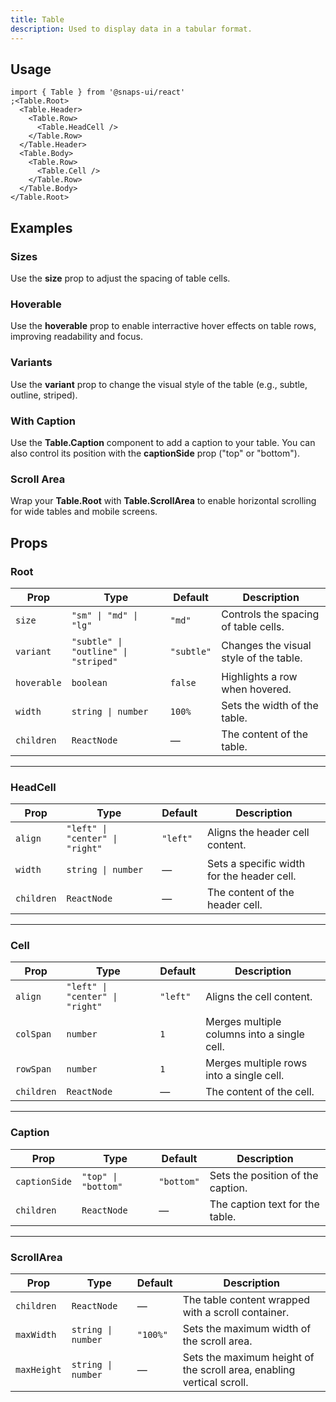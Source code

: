 ```yaml
---
title: Table
description: Used to display data in a tabular format.
---
```


<ExampleTabs name="table-basics" scope="table" />

## Usage

```tsx
import { Table } from '@snaps-ui/react'
;<Table.Root>
  <Table.Header>
    <Table.Row>
      <Table.HeadCell />
    </Table.Row>
  </Table.Header>
  <Table.Body>
    <Table.Row>
      <Table.Cell />
    </Table.Row>
  </Table.Body>
</Table.Root>
```

## Examples

### Sizes

Use the **size** prop to adjust the spacing of table cells.

<ExampleTabs name="table-sizes" scope="table" />

### Hoverable

Use the **hoverable** prop to enable interractive hover effects on table rows, improving readability and focus.

<ExampleTabs name="table-hoverable" scope="table" />

### Variants

Use the **variant** prop to change the visual style of the table (e.g., subtle, outline, striped).

<ExampleTabs name="table-variants" scope="table" />

### With Caption

Use the **Table.Caption** component to add a caption to your table.
You can also control its position with the **captionSide** prop ("top" or "bottom").

<ExampleTabs name="table-with-caption" scope="table" />

### Scroll Area

Wrap your **Table.Root** with **Table.ScrollArea** to enable horizontal scrolling for wide tables and mobile screens.

<ExampleTabs name="table-scroll-area" scope="table" />

## Props

### Root

| Prop        | Type                                 | Default    | Description                            |
| ----------- | ------------------------------------ | ---------- | -------------------------------------- |
| `size`      | `"sm" \| "md" \| "lg"`               | `"md"`     | Controls the spacing of table cells.   |
| `variant`   | `"subtle" \| "outline" \| "striped"` | `"subtle"` | Changes the visual style of the table. |
| `hoverable` | `boolean`                            | `false`    | Highlights a row when hovered.         |
| `width`     | `string \| number`                   | `100%`     | Sets the width of the table.           |
| `children`  | `ReactNode`                          | —          | The content of the table.              |

---

### HeadCell

| Prop       | Type                            | Default  | Description                                |
| ---------- | ------------------------------- | -------- | ------------------------------------------ |
| `align`    | `"left" \| "center" \| "right"` | `"left"` | Aligns the header cell content.            |
| `width`    | `string \| number`              | —        | Sets a specific width for the header cell. |
| `children` | `ReactNode`                     | —        | The content of the header cell.            |

---

### Cell

| Prop       | Type                            | Default  | Description                                 |
| ---------- | ------------------------------- | -------- | ------------------------------------------- |
| `align`    | `"left" \| "center" \| "right"` | `"left"` | Aligns the cell content.                    |
| `colSpan`  | `number`                        | `1`      | Merges multiple columns into a single cell. |
| `rowSpan`  | `number`                        | `1`      | Merges multiple rows into a single cell.    |
| `children` | `ReactNode`                     | —        | The content of the cell.                    |

---

### Caption

| Prop          | Type                | Default    | Description                       |
| ------------- | ------------------- | ---------- | --------------------------------- |
| `captionSide` | `"top" \| "bottom"` | `"bottom"` | Sets the position of the caption. |
| `children`    | `ReactNode`         | —          | The caption text for the table.   |

---

### ScrollArea

| Prop        | Type               | Default  | Description                                                           |
| ----------- | ------------------ | -------- | --------------------------------------------------------------------- |
| `children`  | `ReactNode`        | —        | The table content wrapped with a scroll container.                    |
| `maxWidth`  | `string \| number` | `"100%"` | Sets the maximum width of the scroll area.                            |
| `maxHeight` | `string \| number` | —        | Sets the maximum height of the scroll area, enabling vertical scroll. |
